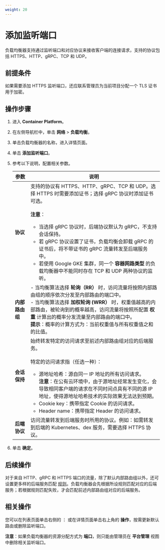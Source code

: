 ```yaml
---
weight: 20
---
```


# 添加监听端口

负载均衡器支持通过监听端口和对应协议来接收客户端的连接请求，支持的协议包括 HTTPS、HTTP、gRPC、TCP 和 UDP。

## 前提条件

如果需要添加 HTTPS 监听端口，还应联系管理员为当前项目分配一个 TLS 证书用于加密。

## 操作步骤

1. 进入 **Container Platform**。

1. 在左侧导航栏中，单击 **网络** > **负载均衡**。

2. 单击负载均衡器的名称，进入详情页面。

3. 单击 **添加监听端口**。

4. 参考以下说明，配置相关参数。

    |参数| 说明                                                         |
    | ---------- | ------------------------------------------------------------ |
    |**协议**| 支持的协议有 HTTPS、HTTP、gRPC、TCP 和 UDP。选择 HTTPS 时需要添加证书；选择 gRPC 协议时添加证书可选。<br/><br/>**注意**：<br/><ul><li>当选择 gRPC 协议时，后端协议默认为 gRPC，不支持会话保持。</li><li>若 gRPC 协议设置了证书，负载均衡会卸载 gRPC 的证书后，将不带证书的 gRPC 流量转发至后端服务中。</li><li>若使用 Google GKE 集群，同一个 **容器网路类型** 的负载均衡器中不能同时存在 TCP 和 UDP 两种协议的监听。</li></ul> |
    |**内部路由组**| - 当均衡算法选择 **轮询（RR）** 时，访问流量将按照内部路由组的顺序依次分发至内部路由的端口中。<br/>- 当均衡算法选择 **加权轮询 (WRR）** 时，权重值越高的内部路由，被轮询到的概率越高，访问流量将按照所配置 **权重** 计算出的概率分发流量至内部路由的端口中。<br/>**提示**：概率的计算方式为：当前权重值与所有权重值之和的比值。|
    |**会话保持**| 始终转发特定的访问请求至前述内部路由组对应的后端服务。<br/><br/>特定的访问请求指（任选一种）：<ul><li>源地址哈希：源自同一 IP 地址的所有访问请求。<br/>**注意**：在公有云环境中，由于源地址经常发生变化，会导致相同客户端的请求在不同时间点具有不同的源 IP 地址，使得源地址哈希技术的实际效果无法达到预期。</li><li>Cookie key：携带指定 Cookie 的访问请求。</li><li>Header name：携带指定 Header 的访问请求。</li></ul> |
    |**后端协议**| 访问流量转发到后端服务时所用的协议。例如：如需转发到后端的 Kubernetes、dex 服务，需要选择 HTTPS 协议。                                             |


5. 单击 **确定**。  

## 后续操作

对于来自 HTTP、gRPC 和 HTTPS 端口的流量，除了默认内部路由组以外，还可设置更多样的后端服务匹配  [规则](./add_rule.mdx)。负载均衡器会先根据所设规则匹配对应的后端服务；若根据规则匹配失败，才会匹配前述内部路由组对应的后端服务。

## 相关操作

您可以在列表页面单击右侧的 ⋮ 或在详情页面单击右上角的 **操作**，按需更新默认路由或删除监听端口。

**注意**：如果负载均衡器的资源分配方式为 **端口**，则只能由管理员在 **平台管理** 视图中删除相关监听端口。


